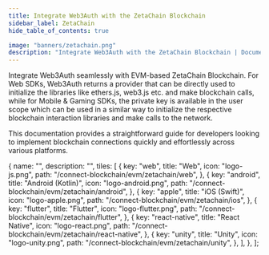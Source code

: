```yaml
---
title: Integrate Web3Auth with the ZetaChain Blockchain
sidebar_label: ZetaChain
hide_table_of_contents: true

image: "banners/zetachain.png"
description: "Integrate Web3Auth with the ZetaChain Blockchain | Documentation - Web3Auth"
---
```



<SEO
  title="Integrate Web3Auth with the ZetaChain Blockchain"
  description="Integrate Web3Auth with the ZetaChain Blockchain | Documentation - Web3Auth"
  image="https://web3auth.io/docs/banners/zetachain.png"
  slug="/connect-blockchain/evm/zetachain"
/>

Integrate Web3Auth seamlessly with EVM-based ZetaChain Blockchain. For Web SDKs, Web3Auth returns a
provider that can be directly used to initialize the libraries like ethers.js, web3.js etc. and make
blockchain calls, while for Mobile & Gaming SDKs, the private key is available in the user scope
which can be used in a similar way to initialize the respective blockchain interaction libraries and
make calls to the network.

This documentation provides a straightforward guide for developers looking to implement blockchain
connections quickly and effortlessly across various platforms.

  {
    name: "",
    description: "",
    tiles: [
      {
        key: "web",
        title: "Web",
        icon: "logo-js.png",
        path: "/connect-blockchain/evm/zetachain/web",
      },
      {
        key: "android",
        title: "Android (Kotlin)",
        icon: "logo-android.png",
        path: "/connect-blockchain/evm/zetachain/android",
      },
      {
        key: "apple",
        title: "iOS (Swift)",
        icon: "logo-apple.png",
        path: "/connect-blockchain/evm/zetachain/ios",
      },
      {
        key: "flutter",
        title: "Flutter",
        icon: "logo-flutter.png",
        path: "/connect-blockchain/evm/zetachain/flutter",
      },
      {
        key: "react-native",
        title: "React Native",
        icon: "logo-react.png",
        path: "/connect-blockchain/evm/zetachain/react-native",
      },
      {
        key: "unity",
        title: "Unity",
        icon: "logo-unity.png",
        path: "/connect-blockchain/evm/zetachain/unity",
      },
    ],
  },
];

<Tiles tileGroups={ZetaChain} />
